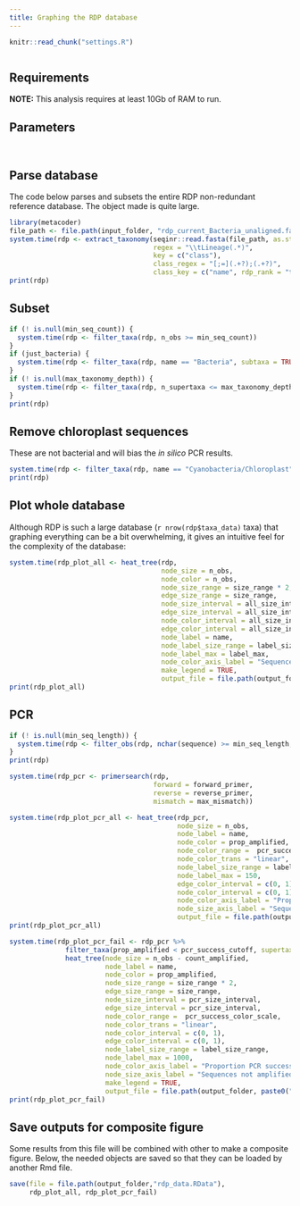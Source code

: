 ```yaml
---
title: Graphing the RDP database
---
```



```r
knitr::read_chunk("settings.R")
```

```r
```

## Requirements 

**NOTE:** This analysis requires at least 10Gb of RAM to run. 

## Parameters

```r
```

```r
```


## Parse database

The code below parses and subsets the entire RDP non-redundant reference database.
The object made is quite large.

```r
library(metacoder)
file_path <- file.path(input_folder, "rdp_current_Bacteria_unaligned.fa")
system.time(rdp <- extract_taxonomy(seqinr::read.fasta(file_path, as.string = TRUE),
                                    regex = "\\tLineage(.*)",
                                    key = c("class"),
                                    class_regex = "[;=](.+?);(.+?)",
                                    class_key = c("name", rdp_rank = "taxon_info")))
print(rdp)
```

## Subset

```r
if (! is.null(min_seq_count)) {
  system.time(rdp <- filter_taxa(rdp, n_obs >= min_seq_count))
}
if (just_bacteria) {
  system.time(rdp <- filter_taxa(rdp, name == "Bacteria", subtaxa = TRUE))
}
if (! is.null(max_taxonomy_depth)) {
  system.time(rdp <- filter_taxa(rdp, n_supertaxa <= max_taxonomy_depth))
}
print(rdp)
```


## Remove chloroplast sequences

These are not bacterial and will bias the *in silico* PCR results.

```r
system.time(rdp <- filter_taxa(rdp, name == "Cyanobacteria/Chloroplast", subtaxa = TRUE, invert = TRUE))
print(rdp)
```


## Plot whole database

Although RDP is such a large database (`r nrow(rdp$taxa_data)` taxa) that graphing everything can be a bit overwhelming, it gives an intuitive feel for the complexity of the database:

```r
system.time(rdp_plot_all <- heat_tree(rdp,
                                      node_size = n_obs,
                                      node_color = n_obs,
                                      node_size_range = size_range * 2,
                                      edge_size_range = size_range,
                                      node_size_interval = all_size_interval,
                                      edge_size_interval = all_size_interval,
                                      node_color_interval = all_size_interval,
                                      edge_color_interval = all_size_interval,
                                      node_label = name,
                                      node_label_size_range = label_size_range,
                                      node_label_max = label_max,
                                      node_color_axis_label = "Sequence count",
                                      make_legend = TRUE,
                                      output_file = file.path(output_folder, paste0("rdp--all", output_format))))
print(rdp_plot_all)
```


## PCR

```r
if (! is.null(min_seq_length)) {
  system.time(rdp <- filter_obs(rdp, nchar(sequence) >= min_seq_length, unobserved = FALSE))
}
print(rdp)
```

```r
system.time(rdp_pcr <- primersearch(rdp,
                                    forward = forward_primer,
                                    reverse = reverse_primer,
                                    mismatch = max_mismatch))
```

```r
system.time(rdp_plot_pcr_all <- heat_tree(rdp_pcr,
                                          node_size = n_obs,
                                          node_label = name,
                                          node_color = prop_amplified,
                                          node_color_range =  pcr_success_color_scale,
                                          node_color_trans = "linear",
                                          node_label_size_range = label_size_range,
                                          node_label_max = 150,
                                          edge_color_interval = c(0, 1),
                                          node_color_interval = c(0, 1),
                                          node_color_axis_label = "Proportion PCR success",
                                          node_size_axis_label = "Sequence count",
                                          output_file = file.path(output_folder, paste0("rdp--pcr_all", output_format))))
print(rdp_plot_pcr_all)
```

```r
system.time(rdp_plot_pcr_fail <- rdp_pcr %>%
              filter_taxa(prop_amplified < pcr_success_cutoff, supertaxa = TRUE) %>%
              heat_tree(node_size = n_obs - count_amplified,
                        node_label = name,
                        node_color = prop_amplified,
                        node_size_range = size_range * 2,
                        edge_size_range = size_range,
                        node_size_interval = pcr_size_interval,
                        edge_size_interval = pcr_size_interval,
                        node_color_range =  pcr_success_color_scale,
                        node_color_trans = "linear",
                        node_color_interval = c(0, 1),
                        edge_color_interval = c(0, 1),
                        node_label_size_range = label_size_range,
                        node_label_max = 1000,
                        node_color_axis_label = "Proportion PCR success",
                        node_size_axis_label = "Sequences not amplified",
                        make_legend = TRUE,
                        output_file = file.path(output_folder, paste0("rdp--pcr_fail", output_format))))
print(rdp_plot_pcr_fail)
```


## Save outputs for composite figure

Some results from this file will be combined with other to make a composite figure.
Below, the needed objects are saved so that they can be loaded by another Rmd file.

```r
save(file = file.path(output_folder,"rdp_data.RData"),
     rdp_plot_all, rdp_plot_pcr_fail)
```

